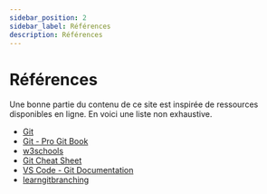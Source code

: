```yaml
---
sidebar_position: 2
sidebar_label: Références
description: Références
---
```



# Références

Une bonne partie du contenu de ce site est inspirée de ressources
disponibles en ligne. En voici une liste non exhaustive.

- [Git](https://git-scm.com)
- [Git - Pro Git Book](https://git-scm.com/book/en/v2)
- [w3schools](https://www.w3schools.com/git/)
- [Git Cheat Sheet](https://education.github.com/git-cheat-sheet-education.pdf)
- [VS Code - Git Documentation](https://code.visualstudio.com/docs/sourcecontrol/overview)
- [learngitbranching](https://learngitbranching.js.org/)